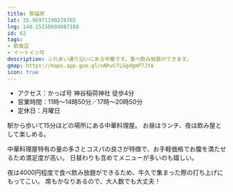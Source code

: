 ```yaml
---
title: 聚福栄
lat: 35.96971190278765
lng: 140.15150604087188
id: 62
tags:
- 飲食店
- イートイン可
description: ふれあい通り沿いにある中華です。食べ飲み放題ができます。
gmap: https://maps.app.goo.gl/uNhvCfLGgdgmP7JYA
icon: true
---
```


<LinkedImage
  basename="hamyu044/shoufukuei-sign"
/>

- アクセス：かっぱ号 神谷稲荷神社 徒歩4分
- 営業時間：11時～14時50分／17時～20時50分
- 定休日：月曜日

駅から歩いて15分ほどの場所にある中華料理屋。
お昼はランチ、夜は飲み屋として楽しめる。

中華料理屋特有の量の多さとコスパの良さが特徴で、お手軽価格でお腹を満たせるため満足度が高い。
日替わりも含めてメニューが多いのも嬉しい。

夜は4000円程度で食べ飲み放題ができるため、牛久で集まった際の打ち上げにもってこい。
席もかなりあるので、大人数でも大丈夫！

<LinkedImage
  basename="nato_blooming/shoufukuei-karaage"
/>

<LinkedImage
  basename="nato_blooming/shoufukuei-karaage_party"
/>

<LinkedImage
  basename="mliella/shoufukuei-karaage_ebimayo"
/>

<LinkedImage
  basename="nato_blooming/shoufukuei-goma_dango"
/>
